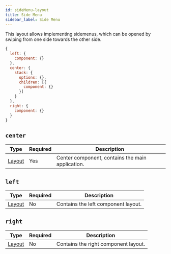 ```yaml
---
id: sideMenu-layout
title: Side Menu
sidebar_label: Side Menu
---
```


This layout allows implementing sidemenus, which can be opened by swiping from one side towards the other side.

```js
{
  left: {
    component: {}
  },
  center: {
    stack: {
      options: {},
      children: [{
        component: {}
      }]
    }
  },
  right: {
    component: {}
  }
}
```

## `center`

| Type             | Required | Description                                      |
| ---------------- | -------- | ------------------------------------------------ |
| [Layout](layout) | Yes      | Center component, contains the main application. |

## `left`

| Type             | Required | Description                        |
| ---------------- | -------- | ---------------------------------- |
| [Layout](layout) | No       | Contains the left component layout. |

## `right`

| Type             | Required | Description                         |
| ---------------- | -------- | ----------------------------------- |
| [Layout](layout) | No       | Contains the right component layout. |
